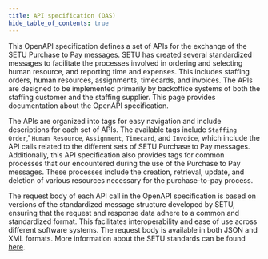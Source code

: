 ```yaml
---
title: API specification (OAS)
hide_table_of_contents: true
---
```


This OpenAPI specification defines a set of APIs for the exchange of the SETU Purchase to Pay messages. SETU has created several standardized messages to facilitate the processes involved in ordering and selecting human resource, and reporting time and expenses. This includes staffing orders, human resources, assignments, timecards, and invoices. The APIs are designed to be implemented primarily by backoffice systems of both the staffing customer and the staffing supplier. This page provides documentation about the OpenAPI specification.

The APIs are organized into tags for easy navigation and include descriptions for each set of APIs. The available tags include `Staffing Order`,' `Human Resource`, `Assignment`, `Timecard`, and `Invoice`, which include the API calls related to the different sets of SETU Purchase to Pay messages. Additionally, this API specification also provides tags for common processes that our encountered during the use of the Purchase to Pay messages. These processes include the creation, retrieval, update, and deletion of various resources necessary for the purchase-to-pay process.

The request body of each API call in the OpenAPI specification is based on versions of the standardized message structure developed by SETU, ensuring that the request and response data adhere to a common and standardized format. This facilitates interoperability and ease of use across different software systems. The request body is available in both JSON and XML formats. More information about the SETU standards can be found [here](https://setu.semantic-treehouse.nl/#/Projects).


<ApiDocMdx id="purchase-to-pay-api" />
